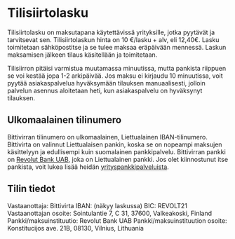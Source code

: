 # Tilisiirtolasku

Tilisiirtolasku on maksutapana käytettävissä yrityksille, jotka pyytävät ja tarvitsevat sen. Tilisiirtolaskun hinta on 10 €/lasku + alv, eli 12,40€. Lasku toimitetaan sähköpostitse ja se tulee maksaa eräpäivään mennessä. Laskun maksamisen jälkeen tilaus käsitellään ja toimitetaan.

Tilisiirron pitäisi varmistua muutamassa minuutissa, mutta pankista riippuen se voi kestää jopa 1-2 arkipäivää. Jos maksu ei kirjaudu 10 minuutissa, voit pyytää asiakaspalvelua hyväksymään tilauksen manuaalisesti, jolloin palvelun asennus aloitetaan heti, kun asiakaspalvelu on hyväksynyt tilauksen.

## Ulkomaalainen tilinumero

Bittivirran tilinumero on ulkomaalainen, Liettualainen IBAN-tilinumero. Bittivirta on valinnut Liettualaisen pankin, koska se on nopeampi maksujen käsittelyyn ja edullisempi kuin suomalainen pankkipalvelu. Bittivirran pankki on [Revolut Bank UAB](https://business.revolut.com/signup?promo=b2b-referral-006-L1&ext=bittivfdwm&context=B2B_REFERRAL), joka on Liettualainen pankki. Jos olet kiinnostunut itse pankista, voit lukea lisää heidän [yrityspankkipalveluista](https://business.revolut.com/signup?promo=b2b-referral-006-L1&ext=bittivfdwm&context=B2B_REFERRAL).

## Tilin tiedot

Vastaanottaja: Bittivirta
IBAN: (näkyy laskussa)
BIC: REVOLT21
Vastaanottajan osoite: Sointulantie 7, C 31, 37600, Valkeakoski, Finland
Pankki/maksuinstituutio: Revolut Bank UAB
Pankki/maksuinstituution osoite: Konstitucijos ave. 21B, 08130, Vilnius, Lithuania
